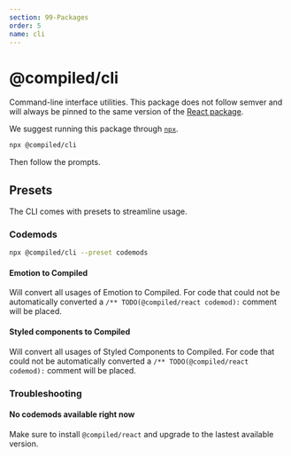 ```yaml
---
section: 99-Packages
order: 5
name: cli
---
```


# @compiled/cli

Command-line interface utilities.
This package does not follow semver and will always be pinned to the same version of the [React package](/pkg-react).

We suggest running this package through [`npx`](https://docs.npmjs.com/cli/v7/commands/npx).

```bash
npx @compiled/cli
```

Then follow the prompts.

## Presets

The CLI comes with presets to streamline usage.

### Codemods

```bash
npx @compiled/cli --preset codemods
```

#### Emotion to Compiled

Will convert all usages of Emotion to Compiled.
For code that could not be automatically converted a `/** TODO(@compiled/react codemod):` comment will be placed.

#### Styled components to Compiled

Will convert all usages of Styled Components to Compiled.
For code that could not be automatically converted a `/** TODO(@compiled/react codemod):` comment will be placed.

### Troubleshooting

#### No codemods available right now

Make sure to install `@compiled/react` and upgrade to the lastest available version.
